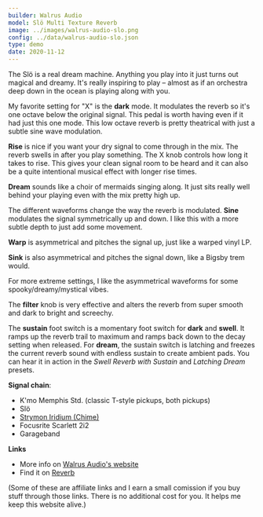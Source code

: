 ```yaml
---
builder: Walrus Audio
model: Slö Multi Texture Reverb
image: ../images/walrus-audio-slo.png
config: ../data/walrus-audio-slo.json
type: demo
date: 2020-11-12
---
```


The Slö is a real dream machine. Anything you play into it just turns out magical and dreamy. It's really inspiring to play – almost as if an orchestra deep down in the ocean is playing along with you.

My favorite setting for "X" is the **dark** mode. It modulates the reverb so it's one octave below the original signal. This pedal is worth having even if it had just this one mode. This low octave reverb is pretty theatrical with just a subtle sine wave modulation.

**Rise** is nice if you want your dry signal to come through in the mix. The reverb swells in after you play something. The X knob controls how long it takes to rise. This gives your clean signal room to be heard and it can also be a quite intentional musical effect with longer rise times.

**Dream** sounds like a choir of mermaids singing along. It just sits really well behind your playing even with the mix pretty high up.

The different waveforms change the way the reverb is modulated. **Sine** modulates the signal symmetrically up and down. I like this with a more subtle depth to just add some movement.

**Warp** is asymmetrical and pitches the signal up, just like a warped vinyl LP.

**Sink** is also asymmetrical and pitches the signal down, like a Bigsby trem would.

For more extreme settings, I like the asymmetrical waveforms for some spooky/dreamy/mystical vibes.

The **filter** knob is very effective and alters the reverb from super smooth and dark to bright and screechy.

The **sustain** foot switch is a momentary foot switch for **dark** and **swell**. It ramps up the reverb trail to maximum and ramps back down to the decay setting when released. For **dream**, the sustain switch is latching and freezes the current reverb sound with endless sustain to create ambient pads. You can hear it in action in the _Swell Reverb with Sustain_ and _Latching Dream_ presets.

**Signal chain**:

- K'mo Memphis Std. (classic T-style pickups, both pickups)
- Slö
- [Strymon Iridium (Chime)](/demos/strymon-iridium)
- Focusrite Scarlett 2i2
- Garageband

**Links**

- More info on [Walrus Audio's website](https://www.walrusaudio.com/products/slo-multi-texture-reverb)
- Find it on [Reverb](https://reverb.grsm.io/loopydemos-walrus-audio-slo)

(Some of these are affiliate links and I earn a small comission if you buy stuff through those links. There is no additional cost for you. It helps me keep this website alive.)
